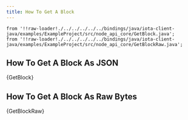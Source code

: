 ```yaml
---
title: How To Get A Block
---
```


    from '!!raw-loader!./../../../../../bindings/java/iota-client-java/examples/ExampleProject/src/node_api_core/GetBlock.java';
    from '!!raw-loader!./../../../../../bindings/java/iota-client-java/examples/ExampleProject/src/node_api_core/GetBlockRaw.java';

## How To Get A Block As JSON
<CodeBlock className="language-java">
    {GetBlock}
</CodeBlock>

## How To Get A Block As Raw Bytes
<CodeBlock className="language-java">
    {GetBlockRaw}
</CodeBlock>